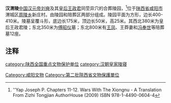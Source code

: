 {{文物保护单位
| 级别 = 全国
| 名称 = 西汉帝陵 元帝渭陵
| 图片 = 
| 编号 = 5-183
| 分类 = 古墓葬
| 时代 = [[西汉|西汉]]
| 所在 = [[陕西省|陕西省]][[咸阳市|咸阳市]]
| 登录 = 2001年
| Cat = 陕西全国重点文物保护单位
}}

'''汉渭陵'''[[中国|中国]][[汉元帝|汉元帝刘奭]]及其[[王政君|皇后王政君]]同茔异穴的合葬陵园，<ref>''Yap Joseph P. Chapters 11-12. Wars With The Xiongnu - A Translation From Zizhi Tongjian AuthorHouse (2009) ISBN 978-1-4490-0604-4</ref>位于[[陕西省|陕西省]][[咸阳市|咸阳市]]渭城区[[周陵乡|周陵乡]]新庄村。由陵园和陪葬区两部分组成。陵园平面为方形，边长400-410米。陵墓呈覆斗形，底边长175米，顶边长50米，高25米。其西北380米为皇后王政君陵；东北350米为[[傅昭仪|傅昭仪]]墓；东北800米有[[王凤|王凤]]、王莽妻和[[冯奉世|冯奉世]]等陪葬墓12座。

==注释==
<references/>


{{Emperors tomb in Han}}
{{陕西全国重点文物保护单位}}

[[category:陕西全国重点文物保护单位|category:陕西全国重点文物保护单位]]
[[Category:咸阳文物|Category:咸阳文物]]
[[category:汉朝皇家陵寝|category:汉朝皇家陵寝]]
[[Category:第二批陝西省文物保護單位|Category:第二批陝西省文物保護單位]]